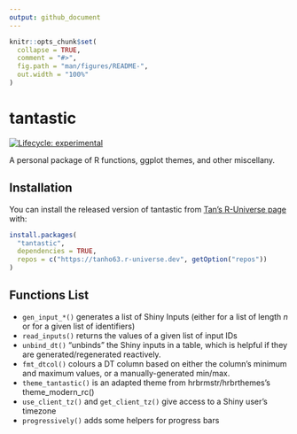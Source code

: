 ```yaml
---
output: github_document
---
```


<!-- README.md is generated from README.Rmd. Please edit that file -->

```r
knitr::opts_chunk$set(
  collapse = TRUE,
  comment = "#>",
  fig.path = "man/figures/README-",
  out.width = "100%"
)
```

# tantastic

<!-- badges: start -->
[![Lifecycle: experimental](https://img.shields.io/badge/lifecycle-experimental-informational?style=flat-square)](https://lifecycle.r-lib.org/articles/stages.html#experimental)
<!-- badges: end -->

A personal package of R functions, ggplot themes, and other miscellany.

## Installation

You can install the released version of tantastic from [Tan's R-Universe page](https://tanho63.r-universe.dev) with:

```r
install.packages(
  "tantastic", 
  dependencies = TRUE, 
  repos = c("https://tanho63.r-universe.dev", getOption("repos"))
)
```

## Functions List

- `gen_input_*()` generates a list of Shiny Inputs (either for a list of length *n* or for a given list of identifiers)
- `read_inputs()` returns the values of a given list of input IDs
- `unbind_dt()` "unbinds" the Shiny inputs in a table, which is helpful if they are generated/regenerated reactively.
- `fmt_dtcol()` colours a DT column based on either the column's minimum and maximum values, or a manually-generated min/max.
- `theme_tantastic()` is an adapted theme from hrbrmstr/hrbrthemes's theme_modern_rc()
- `use_client_tz()` and `get_client_tz()` give access to a Shiny user's timezone
- `progressively()` adds some helpers for progress bars

